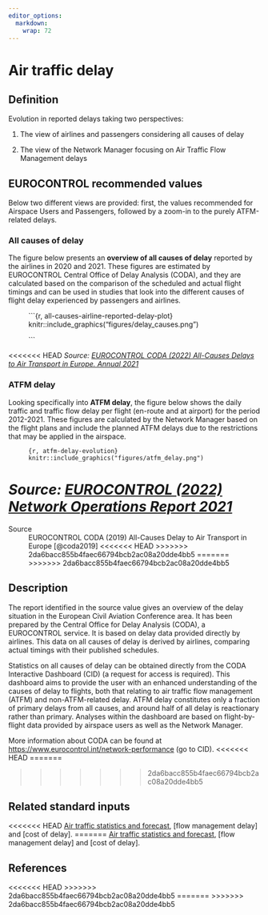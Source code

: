 ```yaml
---
editor_options: 
  markdown: 
    wrap: 72
---
```


# Air traffic delay

## Definition

Evolution in reported delays taking two perspectives:

1.  The view of airlines and passengers considering all causes of delay

2.  The view of the Network Manager focusing on Air Traffic Flow
    Management delays

## EUROCONTROL recommended values

Below two different views are provided: first, the values recommended
for Airspace Users and Passengers, followed by a zoom-in to the purely
ATFM-related delays.

### All causes of delay

The figure below presents an **overview of all causes of delay** reported by the airlines in 2020 and 2021. These figures are estimated by EUROCONTROL Central Office of Delay Analysis (CODA), and they are calculated based on the comparison of the scheduled and actual flight timings and can be used in studies that look into the different causes of flight delay experienced by passengers and airlines.

:   ```{r, all-causes-airline-reported-delay-plot}
    knitr::include_graphics("figures/delay_causes.png")
    
    ```

<<<<<<< HEAD
*Source: [EUROCONTROL CODA (2022) All-Causes Delays to Air Transport in
Europe. Annual
2021](https://www.eurocontrol.int/sites/default/files/2022-04/eurocontrol-coda-digest-annual-report-2021.pdf)*

### ATFM delay

Looking specifically into **ATFM delay**, the figure below shows the daily traffic and traffic flow delay per flight (en-route and at airport) for the period 2012-2021. These figures are calculated by the Network Manager based on the flight plans and include the planned ATFM delays due to the restrictions that may be applied in the airspace.

:   `{r, atfm-delay-evolution} knitr::include_graphics("figures/atfm_delay.png")`

*Source: [EUROCONTROL (2022) Network Operations Report 2021](https://www.eurocontrol.int/publication/annual-network-operations-report-2021)*
=======
Source
:   EUROCONTROL CODA (2019) All-Causes Delay to Air Transport in Europe [@coda2019]
<<<<<<< HEAD
>>>>>>> 2da6bacc855b4faec66794bcb2ac08a20dde4bb5
=======
>>>>>>> 2da6bacc855b4faec66794bcb2ac08a20dde4bb5

## Description

The report identified in the source value gives an overview of the delay
situation in the European Civil Aviation Conference area. It has been
prepared by the Central Office for Delay Analysis (CODA), a EUROCONTROL
service. It is based on delay data provided directly by airlines. This
data on all causes of delay is derived by airlines, comparing actual
timings with their published schedules.

Statistics on all causes of delay can be obtained directly from the CODA
Interactive Dashboard (CID) (a request for access is required). This
dashboard aims to provide the user with an enhanced understanding of the
causes of delay to flights, both that relating to air traffic flow
management (ATFM) and non-ATFM-related delay. ATFM delay constitutes
only a fraction of primary delays from all causes, and around half of
all delay is reactionary rather than primary. Analyses within the
dashboard are based on flight-by-flight data provided by airspace users
as well as the Network Manager.

More information about CODA can be found at
<https://www.eurocontrol.int/network-performance> (go to CID).
<<<<<<< HEAD
=======

>>>>>>> 2da6bacc855b4faec66794bcb2ac08a20dde4bb5


## Related standard inputs

<<<<<<< HEAD
[Air traffic statistics and
forecast](#air-traffic-statistics-and-forecasts), \[flow management
delay\] and \[cost of delay\].
=======
[Air traffic statistics and forecast](#air-traffic-statistics-and-forecasts),
[flow management delay] and [cost of delay].

## References

<<<<<<< HEAD
>>>>>>> 2da6bacc855b4faec66794bcb2ac08a20dde4bb5
=======
>>>>>>> 2da6bacc855b4faec66794bcb2ac08a20dde4bb5
